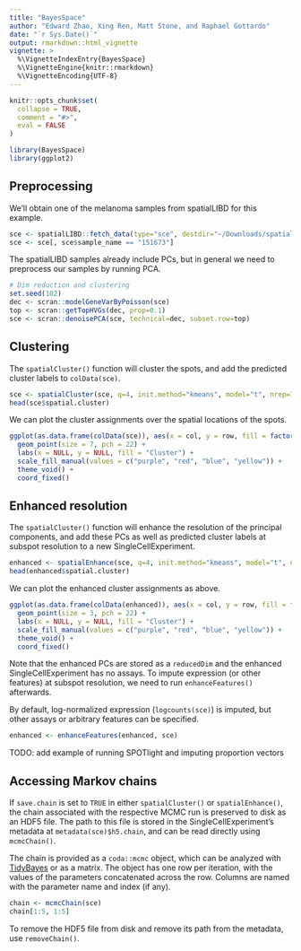 ```yaml
---
title: "BayesSpace"
author: "Edward Zhao, Xing Ren, Matt Stone, and Raphael Gottardo"
date: "`r Sys.Date()`"
output: rmarkdown::html_vignette
vignette: >
  %\VignetteIndexEntry{BayesSpace}
  %\VignetteEngine{knitr::rmarkdown}
  %\VignetteEncoding{UTF-8}
---
```


```r
knitr::opts_chunk$set(
  collapse = TRUE,
  comment = "#>",
  eval = FALSE
)
```

```r
library(BayesSpace)
library(ggplot2)
```

## Preprocessing

We'll obtain one of the melanoma samples from spatialLIBD for this example.
```r
sce <- spatialLIBD::fetch_data(type="sce", destdir="~/Downloads/spatialLIBD/")
sce <- sce[, sce$sample_name == "151673"]
```

The spatialLIBD samples already include PCs, but in general we need to
preprocess our samples by running PCA.
```r
# Dim reduction and clustering
set.seed(102)
dec <- scran::modelGeneVarByPoisson(sce)
top <- scran::getTopHVGs(dec, prop=0.1)
sce <- scran::denoisePCA(sce, technical=dec, subset.row=top)
```

## Clustering
The `spatialCluster()` function will cluster the spots, and add the predicted
cluster labels to `colData(sce)`.
```r
sce <- spatialCluster(sce, q=4, init.method="kmeans", model="t", nrep=1000, save.chain=T)
head(sce$spatial.cluster)
```

We can plot the cluster assignments over the spatial locations of the spots.
```r
ggplot(as.data.frame(colData(sce)), aes(x = col, y = row, fill = factor(spatial.cluster))) +
  geom_point(size = 7, pch = 22) +
  labs(x = NULL, y = NULL, fill = "Cluster") +
  scale_fill_manual(values = c("purple", "red", "blue", "yellow")) +
  theme_void() + 
  coord_fixed()
```
## Enhanced resolution

The `spatialCluster()` function will enhance the resolution of the principal
components, and add these PCs as well as predicted cluster labels at subspot
resolution to a new SingleCellExperiment.
```r
enhanced <- spatialEnhance(sce, q=4, init.method="kmeans", model="t", nrep=1000, save.chain=T)
head(enhanced$spatial.cluster)
```

We can plot the enhanced cluster assignments as above.
```r
ggplot(as.data.frame(colData(enhanced)), aes(x = col, y = row, fill = factor(spatial.cluster))) +
  geom_point(size = 3, pch = 22) +
  labs(x = NULL, y = NULL, fill = "Cluster") +
  scale_fill_manual(values = c("purple", "red", "blue", "yellow")) +
  theme_void() + 
  coord_fixed()
```

Note that the enhanced PCs are stored as a `reducedDim` and the enhanced
SingleCellExperiment has no assays. To impute expression (or other features) at
subspot resolution, we need to run `enhanceFeatures()` afterwards.

By default, log-normalized expression (`logcounts(sce)`) is imputed, but other
assays or arbitrary features can be specified.
```r
enhanced <- enhanceFeatures(enhanced, sce) 
```

TODO: add example of running SPOTlight and imputing proportion vectors

## Accessing Markov chains

If `save.chain` is set to `TRUE` in either `spatialCluster()` or
`spatialEnhance()`, the chain associated with the respective MCMC run is
preserved to disk as an HDF5 file. The path to this file is stored in the
SingleCellExperiment's metadata at `metadata(sce)$h5.chain`, and can be read
directly using `mcmcChain()`.

The chain is provided as a `coda::mcmc` object, which can be analyzed with
[TidyBayes](https://mjskay.github.io/tidybayes/) or as a matrix. The object has
one row per iteration, with the values of the parameters concatenated across the
row. Columns are named with the parameter name and index (if any).
```r
chain <- mcmcChain(sce)
chain[1:5, 1:5]
```

To remove the HDF5 file from disk and remove its path from the metadata, use
`removeChain()`.